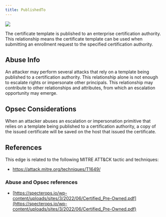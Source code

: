 ```yaml
---
title: PublishedTo
---
```


<img src="/assets/enterprise-AND-community-edition-pill-tag.svg"/> 


The certificate template is published to an enterprise certification authority. This relationship means
the certificate template can be used when submitting an enrollment request to the specified
certification authority.

Abuse Info
----------

An attacker may perform several attacks that rely on a template being published to a certification authority. This relationship alone is not enough to escalate rights or impersonate other principals. This relationship may contribute to other relationships and attributes, from which an escalation opportunity may emerge.

Opsec Considerations
--------------------

When an attacker abuses an escalation or impersonation primitive that relies on a template being published to a certification authority, a copy of the issued certificate will be saved on the host that issued the certificate.

References
----------

This edge is related to the following MITRE ATT&CK tactic and techniques:

* https://attack.mitre.org/techniques/T1649/

### Abuse and Opsec references

* [https://specterops.io/wp-content/uploads/sites/3/2022/06/Certified_Pre-Owned.pdf](https://specterops.io/wp-content/uploads/sites/3/2022/06/Certified_Pre-Owned.pdf)

